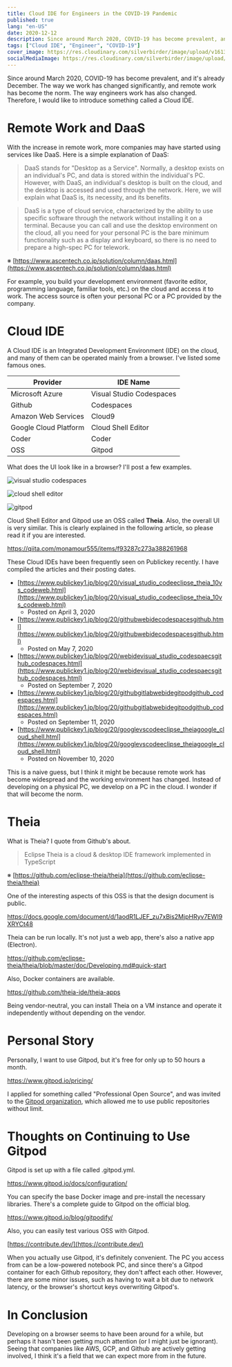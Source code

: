 ```yaml
---
title: Cloud IDE for Engineers in the COVID-19 Pandemic
published: true
lang: "en-US"
date: 2020-12-12
description: Since around March 2020, COVID-19 has become prevalent, and it's already December. The way we work has changed significantly, and remote work has become the norm. The way engineers work has also changed. Therefore, I would like to introduce something called a Cloud IDE.
tags: ["Cloud IDE", "Engineer", "COVID-19"]
cover_image: https://res.cloudinary.com/silverbirder/image/upload/v1613138210/silver-birder.github.io/blog/20201211224606.png
socialMediaImage: https://res.cloudinary.com/silverbirder/image/upload/v1613138210/silver-birder.github.io/blog/20201211224606.png
---
```



Since around March 2020, COVID-19 has become prevalent, and it's already December. The way we work has changed significantly, and remote work has become the norm. The way engineers work has also changed. Therefore, I would like to introduce something called a Cloud IDE.

# Remote Work and DaaS

With the increase in remote work, more companies may have started using services like DaaS. Here is a simple explanation of DaaS:

> DaaS stands for "Desktop as a Service". Normally, a desktop exists on an individual's PC, and data is stored within the individual's PC. However, with DaaS, an individual's desktop is built on the cloud, and the desktop is accessed and used through the network. Here, we will explain what DaaS is, its necessity, and its benefits.

> DaaS is a type of cloud service, characterized by the ability to use specific software through the network without installing it on a terminal. Because you can call and use the desktop environment on the cloud, all you need for your personal PC is the bare minimum functionality such as a display and keyboard, so there is no need to prepare a high-spec PC for telework.

※ [https://www.ascentech.co.jp/solution/column/daas.html](https://www.ascentech.co.jp/solution/column/daas.html)

For example, you build your development environment (favorite editor, programming language, familiar tools, etc.) on the cloud and access it to work. The access source is often your personal PC or a PC provided by the company.

# Cloud IDE

A Cloud IDE is an Integrated Development Environment (IDE) on the cloud, and many of them can be operated mainly from a browser. I've listed some famous ones.

| Provider              | IDE Name                 |
| --------------------- | ------------------------ |
| Microsoft Azure       | Visual Studio Codespaces |
| Github                | Codespaces               |
| Amazon Web Services   | Cloud9                   |
| Google Cloud Platform | Cloud Shell Editor       |
| Coder                 | Coder                    |
| OSS                   | Gitpod                   |

What does the UI look like in a browser? I'll post a few examples.

<Image
  src="https://res.cloudinary.com/silverbirder/image/upload/v1693376916/silver-birder.github.io/blog/codespaces-vs.png"
  width={3840}
  height={2084}
  layout="constrained"
  alt="visual studio codespaces"
  href="https://github.co.jp/features/codespaces"
/>

<Image
  src="https://res.cloudinary.com/silverbirder/image/upload/v1693376917/silver-birder.github.io/blog/Cloud_shell_editor.max-2000x2000.png"
  width={2000}
  height={1120}
  layout="constrained"
  alt="cloud shell editor"
  href="https://cloud.google.com/blog/ja/products/application-development/introducing-cloud-shell-editor"
/>

<Image
  src="https://res.cloudinary.com/silverbirder/image/upload/v1693376919/silver-birder.github.io/blog/gitpod-editor.jpg"
  width={2880}
  height={1864}
  layout="constrained"
  alt="gitpod"
  href="https://www.gitpod.io"
/>

Cloud Shell Editor and Gitpod use an OSS called **Theia**.
Also, the overall UI is very similar. This is clearly explained in the following article, so please read it if you are interested.

https://qiita.com/monamour555/items/f93287c273a388261968

These Cloud IDEs have been frequently seen on Publickey recently. I have compiled the articles and their posting dates.

- [https://www.publickey1.jp/blog/20/visual_studio_codeeclipse_theia_10vs_codeweb.html](https://www.publickey1.jp/blog/20/visual_studio_codeeclipse_theia_10vs_codeweb.html)
  - Posted on April 3, 2020
- [https://www.publickey1.jp/blog/20/githubwebidecodespacesgithub.html](https://www.publickey1.jp/blog/20/githubwebidecodespacesgithub.html)
  - Posted on May 7, 2020
- [https://www.publickey1.jp/blog/20/webidevisual_studio_codespaecsgithub_codespaces.html](https://www.publickey1.jp/blog/20/webidevisual_studio_codespaecsgithub_codespaces.html)
  - Posted on September 7, 2020
- [https://www.publickey1.jp/blog/20/githubgitlabwebidegitpodgithub_codespaces.html](https://www.publickey1.jp/blog/20/githubgitlabwebidegitpodgithub_codespaces.html)
  - Posted on September 11, 2020
- [https://www.publickey1.jp/blog/20/googlevscodeeclipse_theiagoogle_cloud_shell.html](https://www.publickey1.jp/blog/20/googlevscodeeclipse_theiagoogle_cloud_shell.html)
  - Posted on November 10, 2020

This is a naive guess, but I think it might be because remote work has become widespread and the working environment has changed.
Instead of developing on a physical PC, we develop on a PC in the cloud. I wonder if that will become the norm.

# Theia

What is Theia? I quote from Github's about.

> Eclipse Theia is a cloud & desktop IDE framework implemented in TypeScript

※ [https://github.com/eclipse-theia/theia](https://github.com/eclipse-theia/theia)

One of the interesting aspects of this OSS is that the design document is public.

https://docs.google.com/document/d/1aodR1LJEF_zu7xBis2MjpHRyv7EWI9XRYCt48

Theia can be run locally. It's not just a web app, there's also a native app (Electron).

https://github.com/eclipse-theia/theia/blob/master/doc/Developing.md#quick-start

Also, Docker containers are available.

https://github.com/theia-ide/theia-apps

Being vendor-neutral, you can install Theia on a VM instance and operate it independently without depending on the vendor.

# Personal Story

Personally, I want to use Gitpod, but it's free for only up to 50 hours a month.

https://www.gitpod.io/pricing/

I applied for something called "Professional Open Source", and was invited to the [Gitpod organization](https://github.com/gitpod-io), which allowed me to use public repositories without limit.

# Thoughts on Continuing to Use Gitpod

Gitpod is set up with a file called .gitpod.yml.

https://www.gitpod.io/docs/configuration/

You can specify the base Docker image and pre-install the necessary libraries. There's a complete guide to Gitpod on the official blog.

https://www.gitpod.io/blog/gitpodify/

Also, you can easily test various OSS with Gitpod.

[https://contribute.dev/](https://contribute.dev/)

When you actually use Gitpod, it's definitely convenient. The PC you access from can be a low-powered notebook PC, and since there's a Gitpod container for each Github repository, they don't affect each other. However, there are some minor issues, such as having to wait a bit due to network latency, or the browser's shortcut keys overwriting Gitpod's.

# In Conclusion

Developing on a browser seems to have been around for a while, but perhaps it hasn't been getting much attention (or I might just be ignorant). Seeing that companies like AWS, GCP, and Github are actively getting involved, I think it's a field that we can expect more from in the future.
